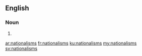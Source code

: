 ==English==

===Noun===
{{head|en|plural}}

# {{plural of|nationalism|lang=en|nocat=1}}

[[ar:nationalisms]]
[[fr:nationalisms]]
[[ku:nationalisms]]
[[my:nationalisms]]
[[sv:nationalisms]]